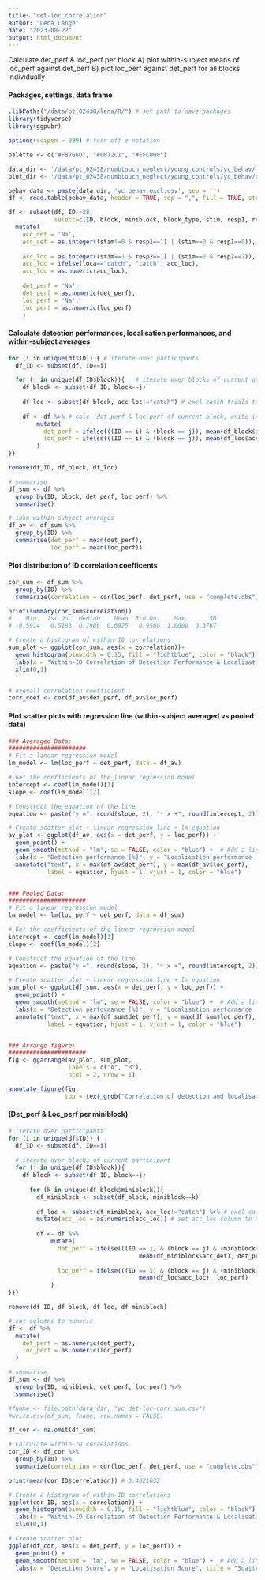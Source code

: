 ```yaml
---
title: "det-loc_correlation"
author: "Lena Lange"
date: "2023-08-22"
output: html_document
---
```


Calculate det_perf & loc_perf per block
A) plot within-subject means of loc_perf against det_perf
B) plot loc_perf against det_perf for all blocks individually

#### Packages, settings, data frame

```r

.libPaths("/data/pt_02438/lena/R/") # set path to save packages
library(tidyverse)
library(ggpubr)

options(scipen = 999) # turn off e notation

palette <- c("#F8766D", "#0072C1", "#EFC000")

data_dir <- '/data/pt_02438/numbtouch_neglect/young_controls/yc_behav/'
plot_dir <- '/data/pt_02438/numbtouch_neglect/young_controls/yc_behav/plots/'

behav_data <- paste(data_dir, 'yc_behav_excl.csv', sep = '')
df <- read.table(behav_data, header = TRUE, sep = ",", fill = TRUE, stringsAsFactors = FALSE) 

df <- subset(df, ID!=28, 
             select=c(ID, block, miniblock, block_type, stim, resp1, resp2, det, loca)) %>%
  mutate(
    acc_det = 'Na',
    acc_det = as.integer((stim!=0 & resp1==1) | (stim==0 & resp1==0)),
    
    acc_loc = as.integer((stim==1 & resp2==1) | (stim==2 & resp2==2)),
    acc_loc = ifelse(loca=="catch", "catch", acc_loc),
    acc_loc = as.numeric(acc_loc),
    
    det_perf = 'Na',
    det_perf = as.numeric(det_perf),
    loc_perf = 'Na',
    loc_perf = as.numeric(loc_perf)
    )

```

#### Calculate detection performances, localisation performances, and within-subject averages

```r
for (i in unique(df$ID)) { # iterate over participants
  df_ID <- subset(df, ID==i)

  for (j in unique(df_ID$block)){   # iterate over blocks of current participant
    df_block <- subset(df_ID, block==j)
    
    df_loc <- subset(df_block, acc_loc!="catch") # excl catch trials to calc loc_perf
    
    df <- df %>% # calc. det_perf & loc_perf of current block, write into df
        mutate(
          det_perf = ifelse(((ID == i) & (block == j)), mean(df_block$acc_det), det_perf),
          loc_perf = ifelse(((ID == i) & (block == j)), mean(df_loc$acc_loc), loc_perf)
        )
}}

remove(df_ID, df_block, df_loc)

# summarise 
df_sum <- df %>%
  group_by(ID, block, det_perf, loc_perf) %>%
  summarise() 

# take within-subject averages
df_av <- df_sum %>%
  group_by(ID) %>%
  summarise(det_perf = mean(det_perf),
            loc_perf = mean(loc_perf)) 


```

#### Plot distribution of ID correlation coefficents

```r

cor_sum <- df_sum %>%
  group_by(ID) %>%
  summarize(correlation = cor(loc_perf, det_perf, use = "complete.obs"))

print(summary(cor_sum$correlation))
#    Min.  1st Qu.  Median    Mean  3rd Qu.    Max.      SD
# -0.5914   0.5183  0.7986  0.6925   0.9560  1.0000  0.3767

# Create a histogram of within-ID correlations
sum_plot <- ggplot(cor_sum, aes(x = correlation))+
  geom_histogram(binwidth = 0.15, fill = "lightblue", color = "black")+
  labs(x = "Within-ID Correlation of Detection Performance & Localisation Performance", y = "Frequency", title = "Distribution of Within-ID Correlations")+ 
  xlim(0,1)


# overall correlation coefficient
corr_coef <- cor(df_av$det_perf, df_av$loc_perf)
```

#### Plot scatter plots with regression line (within-subject averaged vs pooled data)

```r
### Averaged Data:
######################
# Fit a linear regression model
lm_model <- lm(loc_perf ~ det_perf, data = df_av)

# Get the coefficients of the linear regression model
intercept <- coef(lm_model)[1]
slope <- coef(lm_model)[2]

# Construct the equation of the line
equation <- paste("y =", round(slope, 2), "* x +", round(intercept, 2))

# Create scatter plot + linear regression line + lm equation
av_plot <- ggplot(df_av, aes(x = det_perf, y = loc_perf)) +
  geom_point() +
  geom_smooth(method = "lm", se = FALSE, color = "blue") +  # Add a linear regression line
  labs(x = "Detection performance [%]", y = "Localisation performance [%]", title = "") +
  annotate("text", x = max(df_av$det_perf), y = max(df_av$loc_perf),
           label = equation, hjust = 1, vjust = 1, color = "blue")


### Pooled Data:
######################
# Fit a linear regression model
lm_model <- lm(loc_perf ~ det_perf, data = df_sum)

# Get the coefficients of the linear regression model
intercept <- coef(lm_model)[1]
slope <- coef(lm_model)[2]

# Construct the equation of the line
equation <- paste("y =", round(slope, 2), "* x +", round(intercept, 2))

# Create scatter plot + linear regression line + lm equation
sum_plot <- ggplot(df_sum, aes(x = det_perf, y = loc_perf)) +
  geom_point() +
  geom_smooth(method = "lm", se = FALSE, color = "blue") +  # Add a linear regression line
  labs(x = "Detection performance [%]", y = "Localisation performance [%]", title = "") +
  annotate("text", x = max(df_sum$det_perf), y = max(df_sum$loc_perf),
           label = equation, hjust = 1, vjust = 1, color = "blue")


### Arrange figure:
######################
fig <- ggarrange(av_plot, sum_plot,
                 labels = c("A", "B"),
                 ncol = 2, nrow = 1)

annotate_figure(fig,
                top = text_grob("Correlation of detection and localisation performance", size = 14))

```


#### (Det_perf & Loc_perf per miniblock)

```r

# iterate over participants
for (i in unique(df$ID)) {
  df_ID <- subset(df, ID==i)
  
  # iterate over blocks of current participant
  for (j in unique(df_ID$block)){
    df_block <- subset(df_ID, block==j)
    
      for (k in unique(df_block$miniblock)){
        df_miniblock <- subset(df_block, miniblock==k)
    
        df_loc <- subset(df_miniblock, acc_loc!="catch") %>% # excl catch trials to calc loc_perf
        mutate(acc_loc = as.numeric(acc_loc)) # set acc_loc column to numeric
        
        df <- df %>%
            mutate(
              det_perf = ifelse(((ID == i) & (block == j) & (miniblock==k)),
                                     mean(df_miniblock$acc_det), det_perf),
              
              loc_perf = ifelse(((ID == i) & (block == j) & (miniblock==k)),
                                     mean(df_loc$acc_loc), loc_perf)
            )
}}}

remove(df_ID, df_block, df_loc, df_miniblock)

# set columns to numeric
df <- df %>%
  mutate(
    det_perf = as.numeric(det_perf),
    loc_perf = as.numeric(loc_perf)
  )

# summarise 
df_sum <- df %>%
  group_by(ID, miniblock, det_perf, loc_perf) %>%
  summarise() 

#fname <- file.path(data_dir, "yc_det-loc-corr_sum.csv")
#write.csv(df_sum, fname, row.names = FALSE)

df_cor <- na.omit(df_sum)

# Calculate within-ID correlations
cor_ID <- df_cor %>%
  group_by(ID) %>%
  summarize(correlation = cor(loc_perf, det_perf, use = "complete.obs"))

print(mean(cor_ID$correlation)) # 0.4321632

# Create a histogram of within-ID correlations
ggplot(cor_ID, aes(x = correlation)) +
  geom_histogram(binwidth = 0.15, fill = "lightblue", color = "black") +
  labs(x = "Within-ID Correlation of Detection Performance & Localisation Performance", y = "Frequency", title = "Distribution of Within-ID Correlations") + 
  xlim(0,1)

# Create scatter plot
ggplot(df_cor, aes(x = det_perf, y = loc_perf)) +
  geom_point() +
  geom_smooth(method = "lm", se = FALSE, color = "blue") +  # Add a linear regression line
  labs(x = "Detection Score", y = "Localisation Score", title = "Scatter Plot with Correlation")


```

